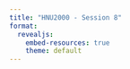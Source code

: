 ```yaml
---
title: "HNU2000 - Session 8"
format:
  revealjs:
    embed-resources: true
    theme: default
---
```


<!-- TimelineJS & StoryMap -->

<!-- note préparatoire:
- pourrait demander de venir avec une thématique et quelques données temporelles
- 1h30 de démo, 1h pour préparer timeline
- 20 minutes pour présenter le résultat
-->